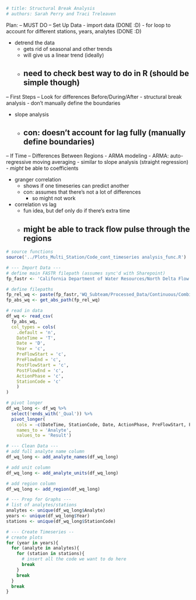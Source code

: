 ```r
# title: Structural Break Analysis
# authors: Sarah Perry and Traci Treleaven
```

Plan:
-- MUST DO --
Set Up Data
  - import data (DONE :D)
    - for loop to account for different stations, years, analytes (DONE :D)
    
  - detrend the data
    - gets rid of seasonal and other trends
    - will give us a linear trend (ideally)
    - need to check best way to do in R (should be simple though)
--------------


-- First Steps --
Look for differences Before/During/After
  - structural break analysis
    - don't manually define the boundaries
    
  - slope analysis
    - con: doesn't account for lag fully (manually define boundaries)
------------------

-- If Time --
Differences Between Regions
  - ARMA modeling
    - ARMA: auto-regressive moving averaging
    - similar to slope analysis (straight regression)
    - *might* be able to coefficients
    
  - granger correlation
    - shows if one timeseries can predict another
    - con: assumes that there's not a lot of differences
      - so might not work
      
  - correlation vs lag
    - fun idea, but def only do if there's extra time
    - might be able to track flow pulse through the regions
--------------


```r
# source functions
source('../Plots_Multi_Station/Code_cont_timeseries analysis_func.R')

# --- Import Data ---
# define main FASTR filepath (assumes sync'd with Sharepoint)
fp_fastr <- 'California Department of Water Resources/North Delta Flow Action - Documents/'

# define filepaths 
fp_rel_wq <- paste(fp_fastr,'WQ_Subteam/Processed_Data/Continuous/Combined_Files/combined_flow.csv', sep = '')
fp_abs_wq <- get_abs_path(fp_rel_wq)

# read in data
df_wq <- read_csv(
  fp_abs_wq,
  col_types = cols(
    .default = 'n',
    DateTime = 'T',
    Date = 'D',
    Year = 'c',
    PreFlowStart = 'c',
    PreFlowEnd = 'c',
    PostFlowStart = 'c',
    PostFlowEnd = 'c',
    ActionPhase = 'c',
    StationCode = 'c'
    )
)

# pivot longer
df_wq_long <- df_wq %>% 
  select(!ends_with('_Qual')) %>% 
  pivot_longer(
    cols = -c(DateTime, StationCode, Date, ActionPhase, PreFlowStart, PreFlowEnd, PostFlowStart, PostFlowEnd, Year),
    names_to = 'Analyte',
    values_to = 'Result')

# --- Clean Data ---
# add full analyte name column
df_wq_long <- add_analyte_names(df_wq_long)

# add unit column
df_wq_long <- add_analyte_units(df_wq_long)

# add region column
df_wq_long <- add_region(df_wq_long)
```

```r
# --- Prep for Graphs ---
# list of analytes/stations
analytes <- unique(df_wq_long$Analyte)
years <- unique(df_wq_long$Year)
stations <- unique(df_wq_long$StationCode)

# --- Create Timeseries --
# create plots
for (year in years){
  for (analyte in analytes){
    for (station in stations){
      # insert all the code we want to do here
      break
    }
    break
  }
  break
}

```


